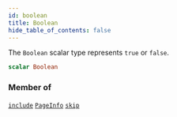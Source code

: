 ```yaml
---
id: boolean
title: Boolean
hide_table_of_contents: false
---
```








The `Boolean` scalar type represents `true` or `false`.

```graphql
scalar Boolean
```




### Member of

[`include`](/adminidentity/api/graphql-admin/reference/directives/include)  <Badge class="secondary" text="directive"/><Bullet />[`PageInfo`](/adminidentity/api/graphql-admin/reference/objects/page-info)  <Badge class="secondary" text="object"/><Bullet />[`skip`](/adminidentity/api/graphql-admin/reference/directives/skip)  <Badge class="secondary" text="directive"/>



